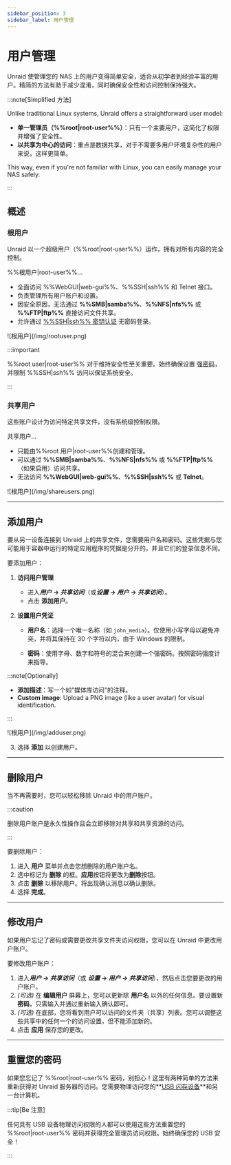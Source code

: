```yaml
---
sidebar_position: 3
sidebar_label: 用户管理
---
```



# 用户管理

Unraid 使管理您的 NAS 上的用户变得简单安全，适合从初学者到经验丰富的用户。精简的方法有助于减少混淆，同时确保安全性和访问控制保持强大。

:::note[Simplified 方法]

Unlike traditional Linux systems, Unraid offers a straightforward user model:

- **单一管理员（%%root|root-user%%）**：只有一个主要用户，这简化了权限并增强了安全性。
- **以共享为中心的访问**：重点是数据共享，对于不需要多用户环境复杂性的用户来说，这样更简单。

This way, even if you're not familiar with Linux, you can easily manage your NAS safely.

:::

## 概述

### 根用户

Unraid 以一个超级用户（%%root|root-user%%）运作，拥有对所有内容的完全控制。

%%根用户|root-user%%...

- 全面访问 %%WebGUI|web-gui%%、%%SSH|ssh%% 和 Telnet 接口。
- 负责管理所有用户账户和设置。
- 因安全原因，无法通过 **%%SMB|samba%%**、**%%NFS|nfs%%** 或 **%%FTP|ftp%%** 直接访问文件共享。
- 允许通过 [%%SSH|ssh%% 密钥认证](../../system-administration/advanced-tools/command-line-interface.mdx#accessing-the-terminal) 无密码登录。

<div style={{ margin: 'auto', maxWidth: '359px', display: 'flex', flexDirection: 'column', alignItems: 'center' }}>
  ![根用户](/img/rootuser.png)
</div>

:::important

%%root user|root-user%% 对于维持安全性至关重要。始终确保设置 [强密码](./security-fundamentals.mdx#set-a-strong-root-password)，并限制 %%SSH|ssh%% 访问以保证系统安全。

:::

### 共享用户

这些账户设计为访问特定共享文件，没有系统级控制权限。

共享用户...

- 只能由%%root 用户|root-user%%创建和管理。
- 可以通过 **%%SMB|samba%%**、**%%NFS|nfs%%** 或 **%%FTP|ftp%%**（如果启用）访问共享。
- 无法访问 **%%WebGUI|web-gui%%**、**%%SSH|ssh%%** 或 **Telnet**。

<div style={{ margin: 'auto', maxWidth: '359px', display: 'flex', flexDirection: 'column', alignItems: 'center' }}>
  ![根用户](/img/shareusers.png)
</div>

---

## 添加用户

要从另一设备连接到 Unraid 上的共享文件，您需要用户名和密码。这些凭据与您可能用于容器中运行的特定应用程序的凭据是分开的，并且它们的登录信息不同。

要添加用户：

1. **访问用户管理**
   - 进入***用户 → 共享访问***（或***设置 → 用户 → 共享访问***）。
   - 点击 **添加用户**。

2. **设置用户凭证**
   - **用户名**：选择一个唯一名称（如 `john_media`）。仅使用小写字母以避免冲突，并将其保持在 30 个字符以内，由于 Windows 的限制。

   - **密码**：使用字母、数字和符号的混合来创建一个强密码。按照密码强度计来指导。

:::note\[Optionally]

- **添加描述**：写一个如"媒体库访问"的注释。
- **Custom image**: Upload a PNG image (like a user avatar) for visual identification.

:::

<div style={{ margin: 'auto', maxWidth: '359px', display: 'flex', flexDirection: 'column', alignItems: 'center' }}>
  ![根用户](/img/adduser.png)
</div>

3. 选择 **添加** 以创建用户。

---

## 删除用户

当不再需要时，您可以轻松移除 Unraid 中的用户账户。

:::caution

删除用户账户是永久性操作且会立即移除对共享和共享资源的访问。

:::

要删除用户：

1. 进入 **用户** 菜单并点击您想删除的用户账户名。
2. 选中标记为 **删除** 的框。**应用**按钮将更改为**删除**按钮。
3. 点击 **删除** 以移除用户。将出现确认消息以确认删除。
4. 选择 **完成**。

---

## 修改用户

如果用户忘记了密码或需要更改共享文件夹访问权限，您可以在 Unraid 中更改用户账户。

要修改用户账户：

1. 进入***用户 → 共享访问***（或 ***设置 → 用户 → 共享访问***），然后点击您要更改的用户账户。
2. *(可选)* 在 **编辑用户** 屏幕上，您可以更新除 **用户名** 以外的任何信息。要设置新**密码**，只需输入并通过重新输入确认即可。
3. *(可选)* 在底部，您将看到用户可以访问的文件夹（共享）列表。您可以调整这些共享中的任何一个的访问设置，但不能添加新的。
4. 点击 **应用** 保存您的更改。

---

## 重置您的密码

如果您忘记了 %%root|root-user%% 密码，别担心！这里有两种简单的方法来重新获得对 Unraid 服务器的访问。您需要物理访问您的\*\*[USB 闪存设备](../../system-administration/maintain-and-update/changing-the-flash-device.mdx)\*\*和另一台计算机。

<Tabs>
  <TabItem value="基础" label="基础" default>
    <ResetPasswordBasic />
  </TabItem>

  <TabItem value="高级" label="高级">
    <ResetPasswordAdvanced />
  </TabItem>
</Tabs>

:::tip[Be 注意]

任何具有 USB 设备物理访问权限的人都可以使用这些方法重置您的 %%root|root-user%% 密码并获得完全管理员访问权限。始终确保您的 USB 安全！

:::
